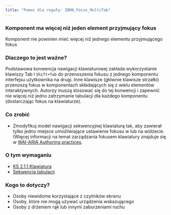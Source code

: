 ```yaml
---
title: "Pomoc dla reguły: IBMA_Focus_MultiTab"
---
```


<div className="toolHelp">
<Row>
<Column colLg={16} colMd={8} colSm={4} className="toolHead">

### Komponent ma więcej niż jeden element przyjmujący fokus

<div id="locLevel"></div>

Komponent nie powinien mieć więcej niż jednego elementu przyjmującego fokus

</Column>
</Row>
<Row>
<Column colLg={11} colMd={5} colSm={4} className="toolMain">

### Dlaczego to jest ważne?
Podstawowa konwencja nawigacji klawiaturowej zakłada wykorzystanie klawiszy Tab i `Shift+Tab` do przenoszenia fokusu z jednego komponentu interfejsu użytkownika na drugi. Inne klawisze (głównie klawisze strzałki) przenoszą fokus w komponentach składających się z wielu elementów interaktywnych. Autorzy muszą stosować się do tej konwencji i zapewnić nie więcej niż jedno zatrzymanie tabulacji dla każdego komponentu (dostarczając fokus na klawiaturze).

<div id="locSnippet"></div>

### Co zrobić
* Zmodyfikuj model nawigacji sekwencyjnej klawiaturą tak, aby zawierał tylko jedno miejsce umożliwiające ustawienie fokusu w lub na widżecie. (Więcej informacji na temat zarządzania fokusem klawiatury znajduje się w [WAI-ARIA Authoring practices](https://www.w3.org/TR/wai-aria-practices-1.1/#keyboard).

</Column>
<Column colLg={5} colMd={3} colSm={4} className="toolLeft">

### O tym wymaganiu

* [KS 2.1.1 Klawiatura](https://wcag.lepszyweb.pl/#keyboard)
* [Sekwencja tabulacji](https://www.w3.org/TR/wai-aria-practices-1.1/#kbd_general_between)

### Kogo to dotyczy?

* Osoby niewidome korzystające z czytników ekranu
* Osoby, które nie mogą używać urządzenia wskazującego
* Osoby z drżeniem rąk lub innymi zaburzeniami ruchu

</Column>
</Row>
</div>

